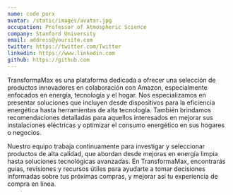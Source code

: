 ```yaml
---
name: code porx
avatar: /static/images/avatar.jpg
occupation: Professor of Atmospheric Science
company: Stanford University
email: address@yoursite.com
twitter: https://twitter.com/Twitter
linkedin: https://www.linkedin.com
github: https://github.com
---
```


TransformaMax es una plataforma dedicada a ofrecer una selección de productos innovadores en colaboración con Amazon, especialmente enfocados en energía, tecnología y el hogar. Nos especializamos en presentar soluciones que incluyen desde dispositivos para la eficiencia energética hasta herramientas de alta tecnología. También brindamos recomendaciones detalladas para aquellos interesados en mejorar sus instalaciones eléctricas y optimizar el consumo energético en sus hogares o negocios.

Nuestro equipo trabaja continuamente para investigar y seleccionar productos de alta calidad, que abordan desde mejoras en energía limpia hasta soluciones tecnológicas avanzadas. En TransformaMax, encontrarás guías, revisiones y recursos útiles para ayudarte a tomar decisiones informadas sobre tus próximas compras, y mejorar así tu experiencia de compra en línea.
